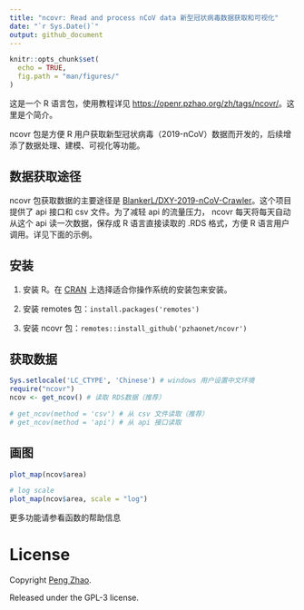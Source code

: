 ```yaml
---
title: "ncovr: Read and process nCoV data 新型冠状病毒数据获取和可视化"
date: "`r Sys.Date()`"
output: github_document
---
```


```r
knitr::opts_chunk$set(
  echo = TRUE,
  fig.path = "man/figures/"
)
```

这是一个 R 语言包，使用教程详见 <https://openr.pzhao.org/zh/tags/ncovr/>。这里是个简介。

ncovr 包是方便 R 用户获取新型冠状病毒（2019-nCoV）数据而开发的，后续增添了数据处理、建模、可视化等功能。

## 数据获取途径

ncovr 包获取数据的主要途径是 [BlankerL/DXY-2019-nCoV-Crawler](https://github.com/BlankerL/DXY-2019-nCoV-Crawler)。这个项目提供了 api 接口和 csv 文件。为了减轻 api 的流量压力， ncovr 每天将每天自动从这个 api 读一次数据，保存成 R 语言直接读取的 .RDS 格式，方便 R 语言用户调用。详见下面的示例。

## 安装

1. 安装 R。在 [CRAN](http://cran.r-project.org) 上选择适合你操作系统的安装包来安装。

2. 安装 remotes 包：`install.packages('remotes')`

3. 安装 ncovr 包：`remotes::install_github('pzhaonet/ncovr')`

## 获取数据

```r
Sys.setlocale('LC_CTYPE', 'Chinese') # windows 用户设置中文环境
require("ncovr")
ncov <- get_ncov() # 读取 RDS数据（推荐）

# get_ncov(method = 'csv') # 从 csv 文件读取（推荐）
# get_ncov(method = 'api') # 从 api 接口读取
```

## 画图

```r
plot_map(ncov$area)

# log scale
plot_map(ncov$area, scale = "log")
```

更多功能请参看函数的帮助信息

# License

Copyright [Peng Zhao](http://pzhao.org).

Released under the GPL-3 license.

